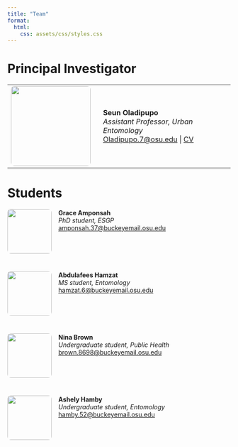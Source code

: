```yaml
---
title: "Team"
format:
  html:
    css: assets/css/styles.css
---
```


# Principal Investigator

<table>
  <tr>
    <td style="padding-right: 20px;">
      <img src="assets/images/seun-photo.png" width="180px" style="border-radius: 8px;">
    </td>
    <td>
      <strong>Seun Oladipupo</strong><br>
      <em>Assistant Professor, Urban Entomology</em><br>
      <a href="mailto:Oladipupo.7@osu.edu">Oladipupo.7@osu.edu</a> |
      <a href="https://drive.google.com/file/d/1VLsfViqfZGSVD9h-mnMmg5xrhFpoupQj/view?usp=drive_link">CV</a>
    </td>
  </tr>
</table>

# Students

<div style="display: flex; flex-wrap: wrap; gap: 40px;">

<div class="student-card" style="flex: 1 1 45%; display: flex; align-items: flex-start;">
  <img src="assets/images/amponsah-icon.png" width="100px" style="margin-right: 15px; border-radius: 8px;">
  <div>
  <strong>Grace Amponsah</strong><br>
  <em>PhD student, ESGP</em><br>
  <a href="mailto:amponsah.37@buckeyemail.osu.edu">amponsah.37@buckeyemail.osu.edu</a>
  </div>
</div>

<div class="student-card" style="flex: 1 1 45%; display: flex; align-items: flex-start;">
  <img src="assets/images/abdulafees-icon.png" width="100px" style="margin-right: 15px; border-radius: 8px;">
  <div>
  <strong>Abdulafees Hamzat</strong><br>
  <em>MS student, Entomology</em><br>
  <a href="mailto:hamzat.6@buckeyemail.osu.edu">hamzat.6@buckeyemail.osu.edu</a>
  </div>
</div>

<div class="student-card" style="flex: 1 1 45%; display: flex; align-items: flex-start;">
  <img src="assets/images/Nina.png" width="100px" style="margin-right: 15px; border-radius: 8px;">
  <div>
  <strong>Nina Brown</strong><br>
  <em>Undergraduate student, Public Health</em><br>
  <a href="mailto:brown.8698@buckeyemail.osu.edu">brown.8698@buckeyemail.osu.edu</a>
  </div>
</div>

<div class="student-card" style="flex: 1 1 45%; display: flex; align-items: flex-start;">
  <img src="assets/images/bedbug-icon.png" width="100px" style="margin-right: 15px; border-radius: 8px;">
  <div>
  <strong>Ashely Hamby</strong><br>
  <em>Undergraduate student, Entomology</em><br>
  <a href="mailto:hamby.52@buckeyemail.osu.edu">hamby.52@buckeyemail.osu.edu</a>
  </div>
</div>

</div>